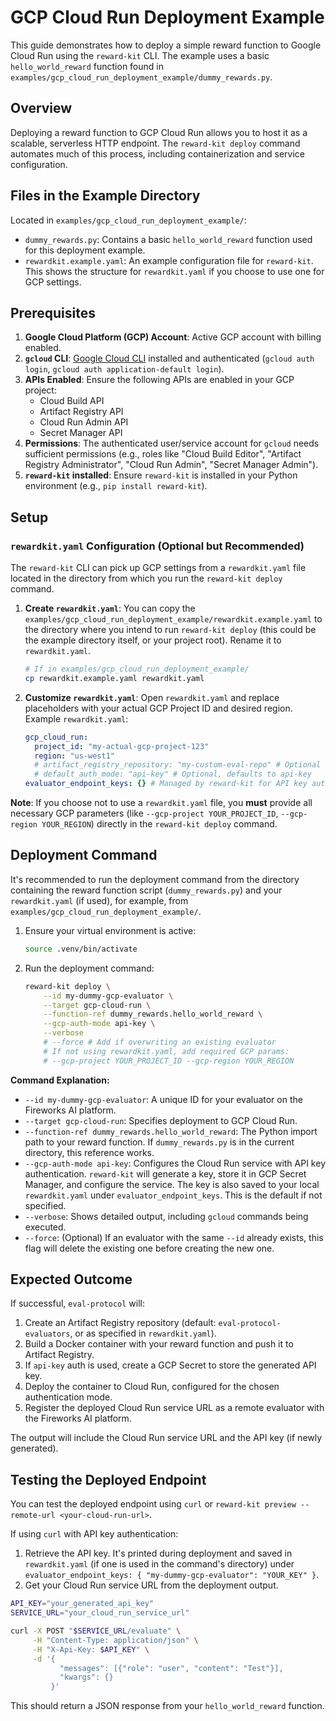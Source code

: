 # GCP Cloud Run Deployment Example

This guide demonstrates how to deploy a simple reward function to Google Cloud Run using the `reward-kit` CLI. The example uses a basic `hello_world_reward` function found in `examples/gcp_cloud_run_deployment_example/dummy_rewards.py`.

## Overview

Deploying a reward function to GCP Cloud Run allows you to host it as a scalable, serverless HTTP endpoint. The `reward-kit deploy` command automates much of this process, including containerization and service configuration.

## Files in the Example Directory

Located in `examples/gcp_cloud_run_deployment_example/`:

*   `dummy_rewards.py`: Contains a basic `hello_world_reward` function used for this deployment example.
*   `rewardkit.example.yaml`: An example configuration file for `reward-kit`. This shows the structure for `rewardkit.yaml` if you choose to use one for GCP settings.

## Prerequisites

1.  **Google Cloud Platform (GCP) Account**: Active GCP account with billing enabled.
2.  **`gcloud` CLI**: [Google Cloud CLI](https://cloud.google.com/sdk/docs/install) installed and authenticated (`gcloud auth login`, `gcloud auth application-default login`).
3.  **APIs Enabled**: Ensure the following APIs are enabled in your GCP project:
    *   Cloud Build API
    *   Artifact Registry API
    *   Cloud Run Admin API
    *   Secret Manager API
4.  **Permissions**: The authenticated user/service account for `gcloud` needs sufficient permissions (e.g., roles like "Cloud Build Editor", "Artifact Registry Administrator", "Cloud Run Admin", "Secret Manager Admin").
5.  **`reward-kit` installed**: Ensure `reward-kit` is installed in your Python environment (e.g., `pip install reward-kit`).

## Setup

### `rewardkit.yaml` Configuration (Optional but Recommended)

The `reward-kit` CLI can pick up GCP settings from a `rewardkit.yaml` file located in the directory from which you run the `reward-kit deploy` command.

1.  **Create `rewardkit.yaml`**:
    You can copy the `examples/gcp_cloud_run_deployment_example/rewardkit.example.yaml` to the directory where you intend to run `reward-kit deploy` (this could be the example directory itself, or your project root). Rename it to `rewardkit.yaml`.
    ```bash
    # If in examples/gcp_cloud_run_deployment_example/
    cp rewardkit.example.yaml rewardkit.yaml
    ```

2.  **Customize `rewardkit.yaml`**:
    Open `rewardkit.yaml` and replace placeholders with your actual GCP Project ID and desired region.
    Example `rewardkit.yaml`:
    ```yaml
    gcp_cloud_run:
      project_id: "my-actual-gcp-project-123"
      region: "us-west1"
      # artifact_registry_repository: "my-custom-eval-repo" # Optional
      # default_auth_mode: "api-key" # Optional, defaults to api-key
    evaluator_endpoint_keys: {} # Managed by reward-kit for API key auth
    ```

**Note**: If you choose not to use a `rewardkit.yaml` file, you **must** provide all necessary GCP parameters (like `--gcp-project YOUR_PROJECT_ID`, `--gcp-region YOUR_REGION`) directly in the `reward-kit deploy` command.

## Deployment Command

It's recommended to run the deployment command from the directory containing the reward function script (`dummy_rewards.py`) and your `rewardkit.yaml` (if used), for example, from `examples/gcp_cloud_run_deployment_example/`.

1.  Ensure your virtual environment is active:
    ```bash
    source .venv/bin/activate
    ```
2.  Run the deployment command:
    ```bash
    reward-kit deploy \
        --id my-dummy-gcp-evaluator \
        --target gcp-cloud-run \
        --function-ref dummy_rewards.hello_world_reward \
        --gcp-auth-mode api-key \
        --verbose
        # --force # Add if overwriting an existing evaluator
        # If not using rewardkit.yaml, add required GCP params:
        # --gcp-project YOUR_PROJECT_ID --gcp-region YOUR_REGION
    ```

**Command Explanation:**
*   `--id my-dummy-gcp-evaluator`: A unique ID for your evaluator on the Fireworks AI platform.
*   `--target gcp-cloud-run`: Specifies deployment to GCP Cloud Run.
*   `--function-ref dummy_rewards.hello_world_reward`: The Python import path to your reward function. If `dummy_rewards.py` is in the current directory, this reference works.
*   `--gcp-auth-mode api-key`: Configures the Cloud Run service with API key authentication. `reward-kit` will generate a key, store it in GCP Secret Manager, and configure the service. The key is also saved to your local `rewardkit.yaml` under `evaluator_endpoint_keys`. This is the default if not specified.
*   `--verbose`: Shows detailed output, including `gcloud` commands being executed.
*   `--force`: (Optional) If an evaluator with the same `--id` already exists, this flag will delete the existing one before creating the new one.

## Expected Outcome

If successful, `eval-protocol` will:
1.  Create an Artifact Registry repository (default: `eval-protocol-evaluators`, or as specified in `rewardkit.yaml`).
2.  Build a Docker container with your reward function and push it to Artifact Registry.
3.  If `api-key` auth is used, create a GCP Secret to store the generated API key.
4.  Deploy the container to Cloud Run, configured for the chosen authentication mode.
5.  Register the deployed Cloud Run service URL as a remote evaluator with the Fireworks AI platform.

The output will include the Cloud Run service URL and the API key (if newly generated).

## Testing the Deployed Endpoint

You can test the deployed endpoint using `curl` or `reward-kit preview --remote-url <your-cloud-run-url>`.

If using `curl` with API key authentication:
1.  Retrieve the API key. It's printed during deployment and saved in `rewardkit.yaml` (if one is used in the command's directory) under `evaluator_endpoint_keys: { "my-dummy-gcp-evaluator": "YOUR_KEY" }`.
2.  Get your Cloud Run service URL from the deployment output.

```bash
API_KEY="your_generated_api_key"
SERVICE_URL="your_cloud_run_service_url"

curl -X POST "$SERVICE_URL/evaluate" \
     -H "Content-Type: application/json" \
     -H "X-Api-Key: $API_KEY" \
     -d '{
           "messages": [{"role": "user", "content": "Test"}],
           "kwargs": {}
         }'
```
This should return a JSON response from your `hello_world_reward` function.
